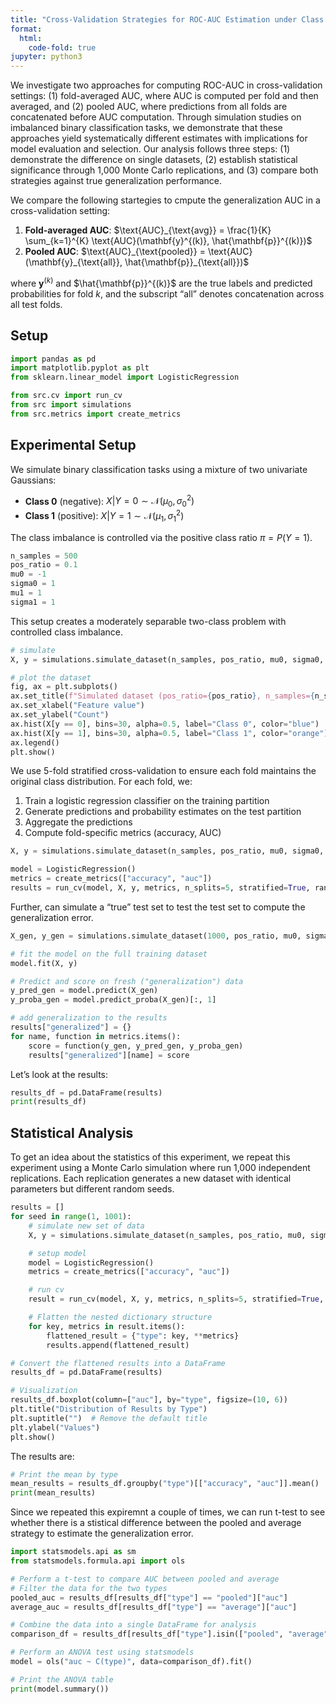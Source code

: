 ```yaml
---
title: "Cross-Validation Strategies for ROC-AUC Estimation under Class Imbalance"
format:
  html:
    code-fold: true
jupyter: python3
---
```


We investigate two approaches for computing ROC-AUC in cross-validation settings: (1) fold-averaged AUC, where AUC is computed per fold and then averaged, and (2) pooled AUC, where predictions from all folds are concatenated before AUC computation. Through simulation studies on imbalanced binary classification tasks, we demonstrate that these approaches yield systematically different estimates with implications for model evaluation and selection. Our analysis follows three steps: (1) demonstrate the difference on single datasets, (2) establish statistical significance through 1,000 Monte Carlo replications, and (3) compare both strategies against true generalization performance.

We compare the following startegies to cmpute the generalization AUC in a cross-validation setting:

1. **Fold-averaged AUC**: $\text{AUC}_{\text{avg}} = \frac{1}{K} \sum_{k=1}^{K} \text{AUC}(\mathbf{y}^{(k)}, \hat{\mathbf{p}}^{(k)})$
2. **Pooled AUC**: $\text{AUC}_{\text{pooled}} = \text{AUC}(\mathbf{y}_{\text{all}}, \hat{\mathbf{p}}_{\text{all}})$

where $\mathbf{y}^{(k)}$ and $\hat{\mathbf{p}}^{(k)}$ are the true labels and predicted probabilities for fold $k$, and the subscript "all" denotes concatenation across all test folds.

## Setup

```python
import pandas as pd
import matplotlib.pyplot as plt
from sklearn.linear_model import LogisticRegression

from src.cv import run_cv
from src import simulations
from src.metrics import create_metrics
```
## Experimental Setup
We simulate binary classification tasks using a mixture of two univariate Gaussians:

- **Class 0** (negative): $X | Y=0 \sim \mathcal{N}(\mu_0, \sigma_0^2)$  
- **Class 1** (positive): $X | Y=1 \sim \mathcal{N}(\mu_1, \sigma_1^2)$

The class imbalance is controlled via the positive class ratio $\pi = P(Y=1)$.

```python
n_samples = 500
pos_ratio = 0.1
mu0 = -1
sigma0 = 1
mu1 = 1
sigma1 = 1
```

This setup creates a moderately separable two-class problem with controlled class imbalance.
```python
# simulate
X, y = simulations.simulate_dataset(n_samples, pos_ratio, mu0, sigma0, mu1, sigma1, seed=1)

# plot the dataset
fig, ax = plt.subplots()
ax.set_title(f"Simulated dataset (pos_ratio={pos_ratio}, n_samples={n_samples})")
ax.set_xlabel("Feature value")
ax.set_ylabel("Count")
ax.hist(X[y == 0], bins=30, alpha=0.5, label="Class 0", color="blue")
ax.hist(X[y == 1], bins=30, alpha=0.5, label="Class 1", color="orange")
ax.legend()
plt.show()
```
We use 5-fold stratified cross-validation to ensure each fold maintains the original class distribution. For each fold, we:

1. Train a logistic regression classifier on the training partition
2. Generate predictions and probability estimates on the test partition
3. Aggregate the predictions
4. Compute fold-specific metrics (accuracy, AUC)

```python
X, y = simulations.simulate_dataset(n_samples, pos_ratio, mu0, sigma0, mu1, sigma1, seed=1)

model = LogisticRegression()
metrics = create_metrics(["accuracy", "auc"])
results = run_cv(model, X, y, metrics, n_splits=5, stratified=True, random_state=1)
```

Further, can simulate a "true" test set to test the test set to compute the generalization error.
```python
X_gen, y_gen = simulations.simulate_dataset(1000, pos_ratio, mu0, sigma0, mu1, sigma1, seed=100)

# fit the model on the full training dataset
model.fit(X, y)

# Predict and score on fresh ("generalization") data
y_pred_gen = model.predict(X_gen)
y_proba_gen = model.predict_proba(X_gen)[:, 1]

# add generalization to the results
results["generalized"] = {}
for name, function in metrics.items():
    score = function(y_gen, y_pred_gen, y_proba_gen)
    results["generalized"][name] = score
```

Let's look at the results:
```python
results_df = pd.DataFrame(results)
print(results_df)
```

## Statistical Analysis
To get an idea about the statistics of this experiment, we repeat this experiment using a Monte Carlo simulation where run 1,000 independent replications. Each replication generates a new dataset with identical parameters but different random seeds.

```python
results = []
for seed in range(1, 1001):
    # simulate new set of data
    X, y = simulations.simulate_dataset(n_samples, pos_ratio, mu0, sigma0, mu1, sigma1, seed=seed)

    # setup model
    model = LogisticRegression()
    metrics = create_metrics(["accuracy", "auc"])

    # run cv
    result = run_cv(model, X, y, metrics, n_splits=5, stratified=True, random_state=1)

    # Flatten the nested dictionary structure
    for key, metrics in result.items():
        flattened_result = {"type": key, **metrics}
        results.append(flattened_result)

# Convert the flattened results into a DataFrame
results_df = pd.DataFrame(results)

# Visualization
results_df.boxplot(column=["auc"], by="type", figsize=(10, 6))
plt.title("Distribution of Results by Type")
plt.suptitle("")  # Remove the default title
plt.ylabel("Values")
plt.show()
```
The results are:
```python
# Print the mean by type
mean_results = results_df.groupby("type")[["accuracy", "auc"]].mean()
print(mean_results)
```
Since we repeated this expiremnt a couple of times, we can run t-test to see whether there is a stistical difference between the pooled and average strategy to estimate the generalization error.
```python
import statsmodels.api as sm
from statsmodels.formula.api import ols

# Perform a t-test to compare AUC between pooled and average
# Filter the data for the two types
pooled_auc = results_df[results_df["type"] == "pooled"]["auc"]
average_auc = results_df[results_df["type"] == "average"]["auc"]

# Combine the data into a single DataFrame for analysis
comparison_df = results_df[results_df["type"].isin(["pooled", "average"])]

# Perform an ANOVA test using statsmodels
model = ols("auc ~ C(type)", data=comparison_df).fit()

# Print the ANOVA table
print(model.summary())
```

